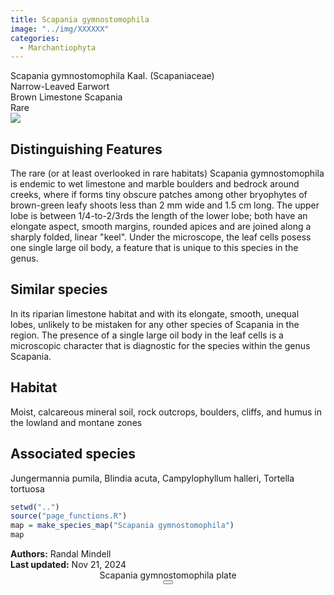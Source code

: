 ```yaml
---
title: Scapania gymnostomophila
image: "../img/XXXXXX"
categories:
  - Marchantiophyta
---
```


<div class="info-panel">
 <div class="info-top">
  <div class="taxon-scientific"><span class="taxon-name">Scapania gymnostomophila</span> <span class="taxon-authority">Kaal.</span> <span class="taxon-family">(Scapaniaceae)</span></div>
  <div class="taxon-common">Narrow-Leaved Earwort</div>
 </div>
 <div class="info-bottom">
  <div class="taxon-qnd">Brown Limestone Scapania</div>
  <div class="taxon-abundance">Rare</div>
 </div>
</div>
<div class="imerss-content-frame">
 <div class="imerss-image-header">
  <div class="imerss-image-holder imerss-column-left" data-toggle="tooltip" style="background-image: url(../img/XXXXXX)" title="XXXXXX">
  </div>

  <div class="imerss-image-holder imerss-column-right" data-toggle="tooltip" style="background-image: url(../img/XXXXXX)" title="XXXXXX">
  </div>
 
 </div>
 <div class="imerss-content-lower">
  <div class="imerss-column-left">
  <div class="tab-microscope" data-micromodal-trigger="modal-plate">
  <img src="../img/bryo guide microscope.png"/>
  </div>

<h2>Distinguishing Features</h2>

The rare (or at least overlooked in rare habitats) Scapania gymnostomophila is endemic to wet limestone and marble boulders and bedrock around creeks, where if forms tiny obscure patches among other bryophytes of brown-green leafy shoots less than 2 mm wide and 1.5 cm long. The upper lobe is between 1/4-to-2/3rds the length of the lower lobe; both have an elongate aspect, smooth margins, rounded apices and are joined along a sharply folded, linear &quot;keel&quot;. Under the microscope, the leaf cells posess one single large oil body, a feature that is unique to this species in the genus. 

<h2>Similar species</h2>

In its riparian limestone habitat and with its elongate, smooth, unequal lobes, unlikely to be mistaken for any other species of Scapania in the region. The presence of a single large oil body in the leaf cells is a microscopic character that is diagnostic for the species within the genus Scapania. 

<h2>Habitat</h2>

Moist, calcareous mineral soil, rock outcrops, boulders, cliffs, and humus in the lowland and montane zones

<h2>Associated species</h2>

Jungermannia pumila, Blindia acuta, Campylophyllum halleri, Tortella tortuosa
</div>

<div class="imerss-column-right">

<div class="imerss-image-holder imerss-column-right" data-toggle="tooltip" style="background-image: url(../img/XXXXX)" title="XXXXX">
</div>

<div class="imerss-map-holder">
```r
setwd("..")
source("page_functions.R")
map = make_species_map("Scapania gymnostomophila")
map
```
</div>

</div>

</div>
</div>

<div class="taxon-footer">
 <div class="taxon-authors"><b>Authors:</b> <span>Randal Mindell</span></div>
 <div class="taxon-update"><b>Last updated:</b> <span>Nov 21, 2024</span></div>
</div>

<div class="modal micromodal-slide" id="modal-plate" aria-hidden="true">
 <div class="modal__overlay" tabindex="-1" data-micromodal-close>
  <div class="modal__container" role="dialog" aria-modal="true" aria-labelledby="modal-plate-title" >
   <header class="modal__header">
   <div class="modal__title" id="modal-plate-title">
  Scapania gymnostomophila plate
   </div>
   <button class="modal__close" aria-label="Close" data-micromodal-close></button>
   </header>
  <div class="modal__content" id="modal-plate-content">
   <div class="imerss-image-holder" data-toggle="tooltip" style="background-image: url(../img/XXXXX)" title="XXXXX">
  </div>
  </div>
  </div>
 </div>
</div>

<script src="../js/micromodal.min.js"></script>
<link href="../css/style-taxon.css" rel="stylesheet">
<link href="../css/micromodal.css" rel="stylesheet">

<script>
MicroModal.init();
</script>

